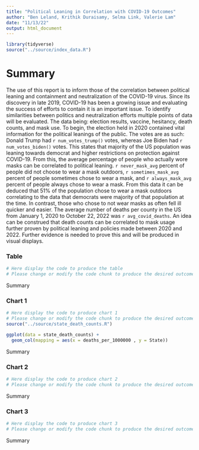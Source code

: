 ```yaml
---
title: "Political Leaning in Correlation with COVID-19 Outcomes"
author: "Ben Leland, Krithik Duraisamy, Selma Link, Valerie Lam"
date: "11/13/22"
output: html_document
---
```

```r
library(tidyverse)
source("../source/index_data.R")
```
# Summary
The use of this report is to inform those of the correlation between political leaning and containment and neutralization of the COVID-19 virus. Since its discovery in late 2019, COVID-19 has been a growing issue and evaluating the success of efforts to contain it is an important issue. To identify similarities between politics and neutralization efforts multiple points of data will be evaluated. The data being: election results, vaccine, hesitancy, death counts, and mask use. To begin, the election held in 2020 contained vital information for the political leanings of the public. The votes are as such: Donald Trump had `r num_votes_trump()` votes, whereas Joe Biden had `r num_votes_biden()` votes. This states that majority of the US population was leaning towards democrat and higher restrictions on protection against COVID-19. From this, the average percentage of people who actually wore masks can be correlated to political leaning. `r never_mask_avg` percent of people did not choose to wear a mask outdoors, `r sometimes_mask_avg` percent of people sometimes chose to wear a mask, and `r always_mask_avg` percent of people always chose to wear a mask. From this data it can be deduced that 51% of the population chose to wear a mask outdoors correlating to the data that democrats were majority of that population at the time. In contrast, those who chose to not wear masks as often fell ill quicker and easier. The average number of deaths per county in the US from January 1, 2020 to October 22, 2022 was `r avg_covid_deaths`. An idea can be construed that death counts can be correlated to mask usage further proven by political leaning and policies made between 2020 and 2022. Further evidence is needed to prove this and will be produced in visual displays.

### Table
```r
# Here display the code to produce the table
# Please change or modify the code chunk to produce the desired outcome

```
Summary

### Chart 1
```r
# Here display the code to produce chart 1
# Please change or modify the code chunk to produce the desired outcome
source("../source/state_death_counts.R")

ggplot(data = state_death_counts) +
  geom_col(mapping = aes(x = deaths_per_1000000 , y = State))
```
Summary

### Chart 2
```r
# Here display the code to produce chart 2
# Please change or modify the code chunk to produce the desired outcome

```
Summary

### Chart 3
```r
# Here display the code to produce chart 3
# Please change or modify the code chunk to produce the desired outcome

```
Summary
